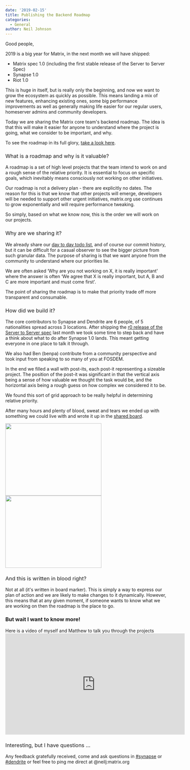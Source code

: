 ```yaml
---
date: '2019-02-15'
title: Publishing the Backend Roadmap
categories:
  - General
author: Neil Johnson
---
```


<span style="font-weight: 400;">Good people, </span>


<span style="font-weight: 400;">2019 is a big year for Matrix, in the next month we will have shipped:</span>

<ul>
 	<li style="font-weight: 400;"><span style="font-weight: 400;">Matrix spec 1.0 (including the first stable release of the Server to Server Spec)</span>
</li>
 	<li style="font-weight: 400;"><span style="font-weight: 400;">Synapse 1.0</span>
</li>
 	<li style="font-weight: 400;"><span style="font-weight: 400;">Riot 1.0</span>
</li>
</ul>
<span style="font-weight: 400;">This is huge in itself, but is really only the beginning, and now we want to grow the ecosystem as quickly as possible. This means landing a mix of new features, enhancing existing ones, some big performance improvements as well as generally making life easier for our regular users, homeserver admins and community developers.</span>


<span style="font-weight: 400;">Today we are sharing the Matrix core team's backend roadmap. The idea is that this will make it easier for anyone to understand where the project is going, what we consider to be important, and why.</span>


<span style="font-weight: 400;">To see the roadmap in its full glory, <a href="https://github.com/orgs/matrix-org/projects/9">take a look here</a>.</span>

<h3><span style="font-weight: 400;">What is a roadmap and why is it valuable?</span>
</h3>
<span style="font-weight: 400;">A roadmap is a set of high level projects that the team intend to work on and a rough sense of the relative priority. It is essential to focus on specific goals, which inevitably means consciously not working on other initiatives.</span>


<span style="font-weight: 400;">Our roadmap is not a delivery plan - there are explicitly no dates. The reason for this is that we know that other projects will emerge, developers will be needed to support other urgent initiatives, matrix.org use continues to grow exponentially and will require performance tweaking. </span>


<span style="font-weight: 400;">So simply, based on what we know now, this is the order we will work on our projects.</span>

<h3><span style="font-weight: 400;">Why are we sharing it?</span>
</h3>
<span style="font-weight: 400;">We already share our <a href="https://github.com/orgs/matrix-org/projects/8">day to day todo list</a>, and of course our commit history, but it can be difficult for a casual observer to see the bigger picture from such granular data. The purpose of sharing is that we want anyone from the community to understand where our priorities lie. </span>


<span style="font-weight: 400;">We are often asked ‘Why are you not working on X, it is really important' where the answer is often ‘We agree that X is really important, but A, B and C are more important and must come first'. </span>


<span style="font-weight: 400;">The point of sharing the roadmap is to make that priority trade off more transparent and consumable.</span>

<h3><span style="font-weight: 400;">How did we build it?</span>
</h3>
<span style="font-weight: 400;">The core contributors to Synapse and Dendrite are 6 people, of 5 nationalities spread across 3 locations. After shipping the <a href="https://matrix.org/docs/spec/server_server/r0.1.1.html">r0 release of the Server to Server spec</a> last month we took some time to step back and have a think about what to do after Synapse 1.0 lands. This meant getting everyone in one place to talk it through. </span>


<span style="font-weight: 400;">We also had Ben (benpa) contribute from a community perspective and took input from speaking to so many of you at FOSDEM.</span>


<span style="font-weight: 400;">In the end we filled a wall with post-its, each post-it representing a sizeable project. The position of the post-it was significant in that the vertical axis being a sense of how valuable we thought the task would be, and the horizontal axis being a rough guess on how complex we considered it to be.</span>


We found this sort of grid approach to be really helpful in determining relative priority.

<span style="font-weight: 400;">After many hours and plenty of blood, sweat and tears we ended up with something we could live with and wrote it up in the <a href="https://github.com/orgs/matrix-org/projects/9">shared board</a>.</span>


<a href="https://matrix.org/blog/wp-content/uploads/2019/02/IMG_2247.jpg"><img class="alignnone size-medium wp-image-3996" src="https://matrix.org/blog/wp-content/uploads/2019/02/IMG_2247-300x225.jpg" alt="" width="300" height="225" /></a><a href="https://matrix.org/blog/wp-content/uploads/2019/02/IMG_2245.jpg"><img class="alignnone size-medium wp-image-3990" src="https://matrix.org/blog/wp-content/uploads/2019/02/IMG_2245-300x225.jpg" alt="" width="300" height="225" /></a>
<h3><span style="font-weight: 400;">And this is written in blood right?</span>
</h3>
<span style="font-weight: 400;">Not at all (it's written in board marker). This is simply a way to express our plan of action and we are likely to make changes to it dynamically. However, this means that at any given moment, if someone wants to know what we are working on then the roadmap is the place to go.</span>

<h3>But wait I want to know more!</h3>
Here is a video of myself and Matthew to talk you through the projects

<div class="video-container"><iframe src="https://www.youtube.com/embed/LfyQ6cNGbLk" width="560" height="315" frameBorder="0" allowFullScreen="allowfullscreen"></iframe></div>
<h3><span style="font-weight: 400;">Interesting, but I have questions ...</span>
</h3>
<span style="font-weight: 400;">Any feedback gratefully received, come and ask questions in <a href="https://matrix.to/#/#synapse:matrix.org">#synapse</a> or <a href="https://matrix.to/#/#dendrite:matrix.org">#dendrite</a> or feel free to ping me direct at @neilj:matrix.org</span>


&nbsp;